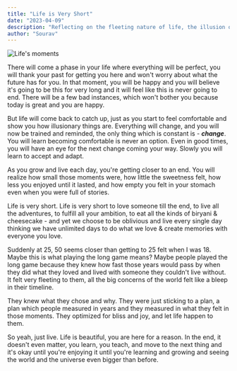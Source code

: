 ```yaml
---
title: "Life is Very Short"
date: "2023-04-09"
description: "Reflecting on the fleeting nature of life, the illusion of permanence, and the importance of living in the moment while being mindful of inevitable change."
author: "Sourav"
---
```


![Life's moments](https://substack-post-media.s3.amazonaws.com/public/images/5823e4d9-909e-4e24-9515-3084612eb93d_4032x3024.jpeg)

There will come a phase in your life where everything will be perfect, you will thank your past for getting you here and won't worry about what the future has for you. In that moment, you will be happy and you will believe it's going to be this for very long and it will feel like this is never going to end.
There will be a few bad instances, which won't bother you because today is great and you are happy.

But life will come back to catch up, just as you start to feel comfortable and show you how illusionary things are.
Everything will change, and you will now be trained and reminded, the only thing which is constant is - **_change_**.
You will learn becoming comfortable is never an option. Even in good times, you will have an eye for the next change coming your way. Slowly you will learn to accept and adapt.

As you grow and live each day, you're getting closer to an end.
You will realize how small those moments were, how little the sweetness felt, how less you enjoyed until it lasted, and how empty you felt in your stomach even when you were full of stories.

Life is very short.
Life is very short to love someone till the end, to live all the adventures, to fulfill all your ambition, to eat all the kinds of biryani & cheesecake - and yet we choose to be oblivious and live every single day thinking we have unlimited days to do what we love & create memories with everyone you love.

Suddenly at 25, 50 seems closer than getting to 25 felt when I was 18.
Maybe this is what playing the long game means?
Maybe people played the long game because they knew how fast those years would pass by when they did what they loved and lived with someone they couldn't live without.
It felt very fleeting to them, all the big concerns of the world felt like a bleep in their timeline.

They knew what they chose and why. They were just sticking to a plan, a plan which people measured in years and they measured in what they felt in those moments.
They optimized for bliss and joy, and let life happen to them.

So yeah, just live.
Life is beautiful, you are here for a reason. In the end, it doesn't even matter, you learn, you teach, and move to the next thing and it's okay until you're enjoying it until you're learning and growing and seeing the world and the universe even bigger than before.
